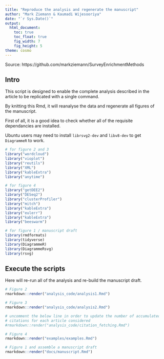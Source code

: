 ```yaml
---
title: "Reproduce the analysis and regenerate the manuscript"
author: "Mark Ziemann & Kaumadi Wijesooriya"
date: "`r Sys.Date()`"
output:
  html_document:
    toc: true
    toc_float: true
    fig_width: 7
    fig_height: 5
theme: cosmo
---
```


Source: https://github.com/markziemann/SurveyEnrichmentMethods

## Intro

This script is designed to enable the complete analysis described in the article 
to be replicated with a single command.

By knitting this Rmd, it will reanalyse the data and regenerate all figures of
the manuscript.

First of all, it is a good idea to check whether all of the requisite 
dependancies are installed.

Ubuntu users may need to install `librsvg2-dev` and `libv8-dev` to get `DiagrammeR` to work.

```r

# for figure 2 and 3
library("wordcloud")
library("vioplot")
library("reutils")
library("XML")
library("kableExtra")
library("anytime")

# for figure 4
library("getDEE2") 
library("DESeq2")
library("clusterProfiler")
library("mitch")
library("kableExtra")
library("eulerr")
library("kableExtra")
library("beeswarm")

# for figure 1 / manuscript draft
library(rmdformats)
library(tidyverse)
library(DiagrammeR)
library(DiagrammeRsvg)
library(rsvg)

```

## Execute the scripts

Here will re-run all of the analysis and re-build the manuscript draft.

```r

# Figure 2
rmarkdown::render("analysis_code/analysis1.Rmd")

# Figure 3
rmarkdown::render("analysis_code/analysis2.Rmd")

# uncomment the below line in order to update the number of accumulated
# citations for each article considered
#rmarkdown::render("analysis_code/citation_fetching.Rmd")

# Figure 4
rmarkdown::render("examples/examples.Rmd")

# Figure 1 and assemble a manuscript draft
rmarkdown::render("docs/manuscript.Rmd")

```

